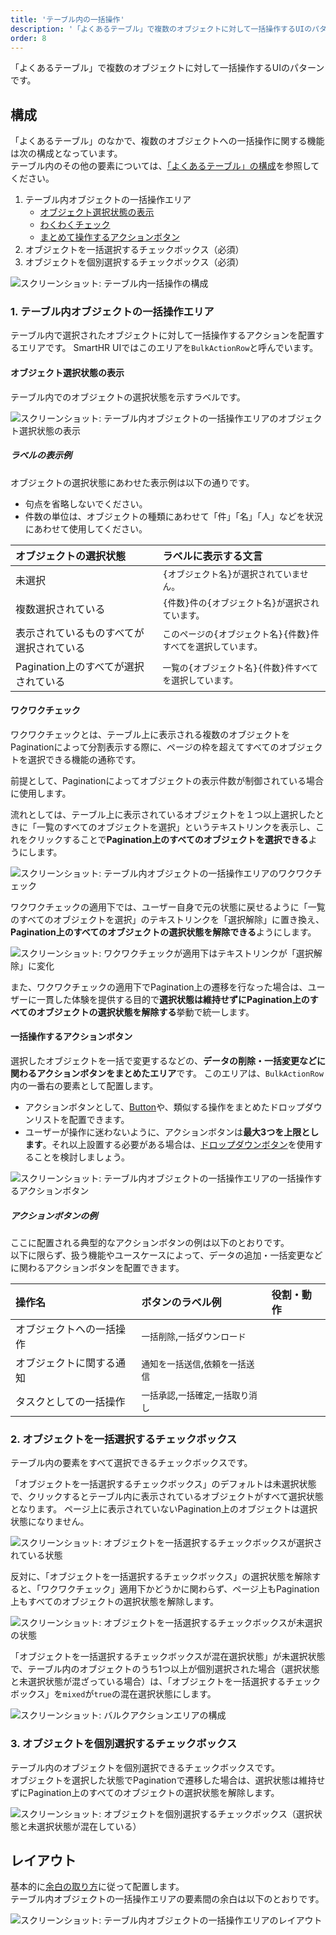 ```yaml
---
title: 'テーブル内の一括操作'
description: '「よくあるテーブル」で複数のオブジェクトに対して一括操作するUIのパターンです。'
order: 8
---
```


「よくあるテーブル」で複数のオブジェクトに対して一括操作するUIのパターンです。

## 構成
「よくあるテーブル」のなかで、複数のオブジェクトへの一括操作に関する機能は次の構成となっています。  
テーブル内のその他の要素については、[「よくあるテーブル」の構成](/products/design-patterns/smarthr-table/#h2-0)を参照してください。

1. テーブル内オブジェクトの一括操作エリア
    - [オブジェクト選択状態の表示](#h4-0)
    - [わくわくチェック](#h4-1)
    - [まとめて操作するアクションボタン](#h4-2)
2. オブジェクトを一括選択するチェックボックス（必須）
3. オブジェクトを個別選択するチェックボックス（必須）

![スクリーンショット: テーブル内一括操作の構成](./images/collection/table-bulk-action1.png)

### 1. テーブル内オブジェクトの一括操作エリア

テーブル内で選択されたオブジェクトに対して一括操作するアクションを配置するエリアです。
SmartHR UIではこのエリアを`BulkActionRow`と呼んでいます。

#### オブジェクト選択状態の表示

テーブル内でのオブジェクトの選択状態を示すラベルです。

![スクリーンショット: テーブル内オブジェクトの一括操作エリアのオブジェクト選択状態の表示](./images/collection/table-bulk-action2.png)

##### ラベルの表示例

オブジェクトの選択状態にあわせた表示例は以下の通りです。
- 句点を省略しないでください。
- 件数の単位は、オブジェクトの種類にあわせて「件」「名」「人」などを状況にあわせて使用してください。

| オブジェクトの選択状態 | ラベルに表示する文言 |
| :--- | :--- |
| 未選択 | `{オブジェクト名}が選択されていません。` |
| 複数選択されている | `{件数}件の{オブジェクト名}が選択されています。` |
| 表示されているものすべてが選択されている | `このページの{オブジェクト名}{件数}件すべてを選択しています。` |
| Pagination上のすべてが選択されている | `一覧の{オブジェクト名}{件数}件すべてを選択しています。` |

#### ワクワクチェック
ワクワクチェックとは、テーブル上に表示される複数のオブジェクトをPaginationによって分割表示する際に、ページの枠を超えてすべてのオブジェクトを選択できる機能の通称です。

前提として、Paginationによってオブジェクトの表示件数が制御されている場合に使用します。

流れとしては、テーブル上に表示されているオブジェクトを１つ以上選択したときに「一覧のすべてのオブジェクトを選択」というテキストリンクを表示し、これをクリックすることで**Pagination上のすべてのオブジェクトを選択できる**ようにします。

![スクリーンショット: テーブル内オブジェクトの一括操作エリアのワクワクチェック](./images/collection/table-bulk-action3.png)

ワクワクチェックの適用下では、ユーザー自身で元の状態に戻せるように「一覧のすべてのオブジェクトを選択」のテキストリンクを「選択解除」に置き換え、**Pagination上のすべてのオブジェクトの選択状態を解除できる**ようにします。  

![スクリーンショット: ワクワクチェックが適用下はテキストリンクが「選択解除」に変化](./images/collection/table-bulk-action4.png)

また、ワクワクチェックの適用下でPagination上の遷移を行なった場合は、ユーザーに一貫した体験を提供する目的で**選択状態は維持せずにPagination上のすべてのオブジェクトの選択状態を解除する**挙動で統一します。

#### 一括操作するアクションボタン

選択したオブジェクトを一括で変更するなどの、**データの削除・一括変更などに関わるアクションボタンをまとめたエリア**です。
このエリアは、`BulkActionRow`内の一番右の要素として配置します。

- アクションボタンとして、[Button](/products/components/button/)や、類似する操作をまとめたドロップダウンリストを配置できます。
- ユーザーが操作に迷わないように、アクションボタンは**最大3つを上限とします**。それ以上設置する必要がある場合は、[ドロップダウンボタン](/products/design-patterns/dropdown-button/)を使用することを検討しましょう。

![スクリーンショット: テーブル内オブジェクトの一括操作エリアの一括操作するアクションボタン](./images/collection/table-bulk-action5.png)

##### アクションボタンの例

ここに配置される典型的なアクションボタンの例は以下のとおりです。  
以下に限らず、扱う機能やユースケースによって、データの追加・一括変更などに関わるアクションボタンを配置できます。

| 操作名 | ボタンのラベル例 | 役割・動作 |
| :--- | :--- | :--- |
| オブジェクトへの一括操作 | `一括削除`,`一括ダウンロード` |  |
| オブジェクトに関する通知 | `通知を一括送信`,`依頼を一括送信` |  |
| タスクとしての一括操作 | `一括承認`,`一括確定`,`一括取り消し` |  |

### 2. オブジェクトを一括選択するチェックボックス

テーブル内の要素をすべて選択できるチェックボックスです。  

「オブジェクトを一括選択するチェックボックス」のデフォルトは未選択状態で、クリックするとテーブル内に表示されているオブジェクトがすべて選択状態となります。
ページ上に表示されていないPagination上のオブジェクトは選択状態になりません。

![スクリーンショット: オブジェクトを一括選択するチェックボックスが選択されている状態](./images/collection/table-bulk-action6.png)

反対に、「オブジェクトを一括選択するチェックボックス」の選択状態を解除すると、「ワクワクチェック」適用下かどうかに関わらず、ページ上もPagination上もすべてのオブジェクトの選択状態を解除します。

![スクリーンショット: オブジェクトを一括選択するチェックボックスが未選択の状態](./images/collection/table-bulk-action7.png)

「オブジェクトを一括選択するチェックボックスが混在選択状態」が未選択状態で、テーブル内のオブジェクトのうち1つ以上が個別選択された場合（選択状態と未選択状態が混ざっている場合）は、「オブジェクトを一括選択するチェックボックス」を`mixed`が`true`の混在選択状態にします。

![スクリーンショット: バルクアクションエリアの構成](./images/collection/table-bulk-action8.png)

### 3. オブジェクトを個別選択するチェックボックス

テーブル内のオブジェクトを個別選択できるチェックボックスです。  
オブジェクトを選択した状態でPaginationで遷移した場合は、選択状態は維持せずにPagination上のすべてのオブジェクトの選択状態を解除します。

![スクリーンショット: オブジェクトを個別選択するチェックボックス（選択状態と未選択状態が混在している）](./images/collection/table-bulk-action9.png)

## レイアウト
基本的に[余白の取り方](/products/design-patterns/spacing-layout-pattern/)に従って配置します。  
テーブル内オブジェクトの一括操作エリアの要素間の余白は以下のとおりです。

![スクリーンショット: テーブル内オブジェクトの一括操作エリアのレイアウト](./images/collection/table-bulk-action10.png)
